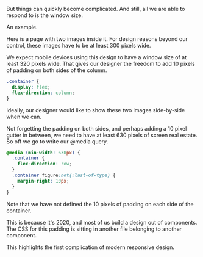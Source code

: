 
<Meta title="Challenges of responsive design/Examples, part 1" />

But things can quickly become complicated. And still, all we are able to respond to is the window size.

An example.

Here is a page with two images inside it. For design reasons beyond our control, these images have to be at least 300 pixels wide.

<style>{`
  .example-1 {
    display: flex;
    flex-direction: column;
  }
`}</style>
<Preview>
  <Story name="stacked">
    <Page width='320px'>
      <div className='container example-1'>
        <Figure author='Christian Holzinger' />
        <Figure author='Nitish Meena' />
      </div>
    </Page>
  </Story>
</Preview>

We expect mobile devices using this design to have a window size of at least 320 pixels wide. That gives our designer the freedom to add 10 pixels of padding on both sides of the column.

```css
.container {
  display: flex;
  flex-direction: column;
}
```

Ideally, our designer would like to show these two images side-by-side when we can.

Not forgetting the padding on both sides, and perhaps adding a 10 pixel gutter in between, we need to have at least 630 pixels of screen real estate. So off we go to write our @media query.

```css
@media (min-width: 630px) {
  .container {
    flex-direction: row;
  }
  .container figure:not(:last-of-type) {
    margin-right: 10px;
  }
}
```

<style>{`
  .example-2 {
    display: flex;
    flex-direction: row;
  }
  .example-2 figure:not(:last-of-type) {
    margin-right: 10px;
  }
`}</style>
<Preview>
  <Story name="side-by-side">
    <Page width='630px'>
      <div className='container example-2'>
        <Figure author='Christian Holzinger' />
        <Figure author='Nitish Meena' />
      </div>
    </Page>
  </Story>
</Preview>

Note that we have not defined the 10 pixels of padding on each side of the container.

This is because it's 2020, and most of us build a design out of components. The CSS for this padding is sitting in another file belonging to another component.

This highlights the first complication of modern responsive design.
